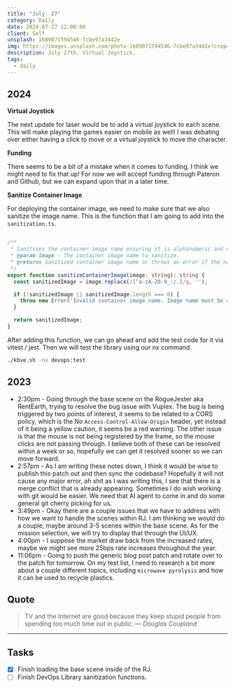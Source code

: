 ```yaml
---
title: "July: 27"
category: Daily
date: 2024-07-27 12:00:00
client: Self
unsplash: 1689071594546-7cbe97a3442e
img: https://images.unsplash.com/photo-1689071594546-7cbe97a3442e?crop=entropy&cs=srgb&fm=jpg&ixid=MnwzNjM5Nzd8MHwxfHJhbmRvbXx8fHx8fHx8fDE2ODE3NDg2ODY&ixlib=rb-4.0.3&q=85
description: July 27th. Virtual Joystick.
tags:
  - daily
---
```


## 2024

**Virtual Joystick**

The next update for laser would be to add a virtual joystick to each scene.
This will make playing the games easier on mobile as well!
I was debating over either having a click to move or a virtual joystick to move the character.

**Funding**

There seems to be a bit of a mistake when it comes to funding, I think we might need to fix that up!
For now we will accept funding through Pateron and Github, but we can expand upon that in a later time.

**Sanitize Container Image**

For deploying the container image, we need to make sure that we also sanitize the image name.
This is the function that I am going to add into the `sanitization.ts`.

```ts

/**
 * Sanitizes the container image name ensuring it is alphanumeric and can include underscores, slashes, colons, and periods.
 * @param image - The container image name to sanitize.
 * @returns Sanitized container image name or throws an error if the name is invalid.
 */
export function sanitizeContainerImage(image: string): string {
  const sanitizedImage = image.replace(/[^a-zA-Z0-9_:/.]/g, '');

  if (!sanitizedImage || sanitizedImage.length === 0) {
    throw new Error('Invalid container image name. Image name must be alphanumeric and can include underscores, slashes, colons, and periods.');
  }

  return sanitizedImage;
}

```

After adding this function, we can go ahead and add the test code for it via vitest / jest.
Then we will test the library using our nx command.

```bash
./kbve.sh -nx devops:test
```

<Adsense />

## 2023
- 2:30pm - Going through the base scene on the RogueJester aka RentEarth, trying to resolve the bug issue with Vuplex. The bug is being triggered by two points of interest, it seems to be related to a CORS policy, which is the No `Access-Control-Allow-Origin` header, yet instead of it being a yellow caution, it seems be a red warning. The other issue is that the mouse is not being registered by the frame, so the mouse clicks are not passing through. I believe both of these can be resolved within a week or so, hopefully we can get it resolved sooner so we can move forward. 
- 2:57pm - As I am writing these notes down, I think it would be wise to publish this patch out and then sync the codebase? Hopefully it will not cause any major error, ah shit as I was writing this, I see that there is a merge conflict that is already appearing. Sometimes I do wish working with git would be easier. We need that AI agent to come in and do some general git cherry picking for us.
- 3:49pm - Okay there are a couple issues that we have to address with how we want to handle the scenes within RJ. I am thinking we would do a couple, maybe around 3-5 scenes within the base scene. As for the mission selection, we will try to display that through the UI/UX.
- 4:00pm - I suppose the market draw back from the increased rates, maybe we might see more 25bps rate increases throughout the year. 
- 11:06pm - Going to push the generic blog post patch and rotate over to the patch for tomorrow. On my test list, I need to research a bit more about a couple different topics, including `microwave pyrolysis` and how it can be used to recycle plastics.

## Quote

> TV and the Internet are good because they keep stupid people from spending too much time out in public.
> — <cite>Douglas Coupland</cite>

---

## Tasks

- [X] Finish loading the base scene inside of the RJ.
- [ ] Finish DevOps Library sanitization functions.